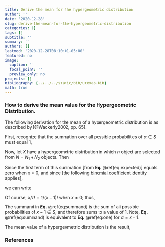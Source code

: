 ```yaml
---
title: Derive the mean for the hypergeometric distribution
author: ''
date: '2020-12-28'
slug: derive-the-mean-for-the-hypergeometric-distribution
categories: []
tags: []
subtitle: ''
summary: ''
authors: []
lastmod: '2020-12-28T08:10:01-05:00'
featured: no
image:
  caption: ''
  focal_point: ''
  preview_only: no
projects: []
bibliography: [../../../static/bib/utexas.bib]
math: true
---
```


### How to derive the mean value for the Hypergeometric Distribution.

The following derivation for the mean of a hypergeometric distribution is as described by [@Wackerly2002, pp. 65].

First, recognize that the summation over all possible probabilities of $\alpha \in S$ must equal 1,

\begin{equation}
\sum_{\alpha \in S} \frac{ {N_1 \choose \alpha} {N_2 \choose n-\alpha} }{ {N \choose n} } = 1. (\#eq:one)
\end{equation}

Now, let $X$ have a hypergeometric distribution in which $n$ object are selected from $N=N_1+N_2$ objects. Then

\begin{equation}
\mathbb{E}[X] = \sum_{x \in S} x \frac{ {N_1 \choose x} {N_2 \choose n-x} }{ {N \choose n} }. (\#eq:expected)
\end{equation}

Since the first term of this summation [from <strong>Eq.</strong> \@ref(eq:expected)] equals zero when $x=0$, and since [the following [binomial coefficient identity](/misc-statistics/binomial-coefficient-identities/#number-one) applies], 

\begin{equation}
{N \choose n} = {\left( \frac Nn \right)}{N-1 \choose n-1},
\end{equation}

we can write

\begin{equation}
\mathbb{E}[X] = \sum_{0 \lt x \in S} x {\frac{N_1!}{x!(N_1-x)!}} {\frac{N_2 \choose n-x}{{\left( \frac Nn \right)}{N-1 \choose n-1}}}.
\end{equation}

Of course, $x/x! = 1/(x-1)!$ when $x \ne 0$; thus, 

\begin{align}
\mathbb{E}[X] = \ & \left( \frac nN \right) \sum_{0 \lt x \in S} {\frac{(N_1)(N_1-1)!}{(x-1)!(N_1-x)!}} {\frac{N_2 \choose n-x}{N-1 \choose n-1}} \\\\
              = \ & n \left( \frac{N_1}{N} \right) \sum_{0 \lt x \in S} 
              \frac{{N_1-1 \choose x-1}{N_2 \choose n-1-(x-1)}}{N-1 \choose n-1} (\#eq:summand)\\\\
              = \ & n \left( \frac{N_1}{N} \right) \cdot 1 \\\\
              = \ & n \left( \frac{N_1}{N} \right).
\end{align}

The summand in <strong>Eq.</strong> \@ref(eq:summand) is the sum of all possible probabilities of $x-1 \in S$, and therefore sums to a value of 1.  Note, <strong>Eq.</strong> \@ref(eq:summand) is equivalent to <strong>Eq.</strong> \@ref(eq:one) for $\alpha = x-1$.

The mean value of a hypergeometric distribution is the result,

::: { .highlight }
\begin{equation}
\mathbb{E}[X] = n \left( \frac{N_1}{N} \right).
\end{equation}
:::

### References
